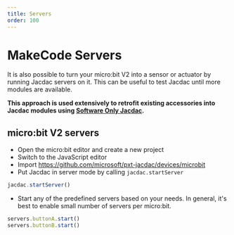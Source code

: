 ```yaml
---
title: Servers
order: 100
---
```


# MakeCode Servers

It is also possible to turn your micro:bit V2 into a sensor or actuator by running Jacdac servers on it.
This can be useful to test Jacdac until more modules are available.

**This approach is used extensively to retrofit existing accessories into Jacdac modules using
[Software Only Jacdac](/ddk/makecode/software-only-accessory/).**

## micro:bit V2 servers

-   Open the micro:bit editor and create a new project
-   Switch to the JavaScript editor
-   Import https://github.com/microsoft/pxt-jacdac/devices/microbit
-   Put Jacdac in server mode by calling ``jacdac.startServer``

```javaScript
jacdac.startServer()
```

-   Start any of the predefined servers based on your needs. In general, it's best to enable small number of servers per micro:bit.

```javascript
servers.buttonA.start()
servers.buttonB.start()
```